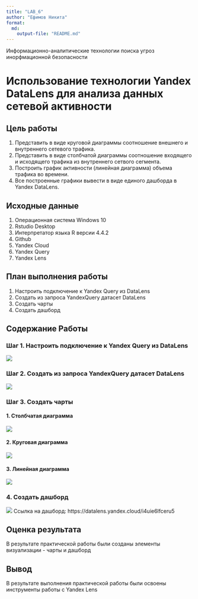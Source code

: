 ```yaml
---
title: "LAB_6"
author: "Ефимов Никита"
format:
  md:
    output-file: "README.md"
---
```


Информационно-аналитические технологии поиска угроз инорфмационной безопасности

# Использование технологии Yandex DataLens для анализа данных сетевой активности

## Цель работы

1. Представить в виде круговой диаграммы соотношение внешнего и внутреннего сетевого трафика.
2. Представить в виде столбчатой диаграммы соотношение входящего и исходящего трафика из внутреннего сетвого сегмента.
3. Построить график активности (линейная диаграмма) объема трафика во времени.
4. Все построенные графики вывести в виде единого дашборда в Yandex DataLens.

## Исходные данные

1.  Операционная система Windows 10
2.  Rstudio Desktop
3.  Интерпретатор языка R версии 4.4.2
4.  Github
5.  Yandex Cloud
6.  Yandex Query
7.  Yandex Lens

## План выполнения работы

1.  Настроить подключение к Yandex Query из DataLens
2.  Создать из запроса YandexQuery датасет DataLens
3.  Создать чарты
4.  Создать дашборд

## Содержание Работы

### Шаг 1. Настроить подключение к Yandex Query из DataLens

![](./Images/1.png)

### Шаг 2. Создать из запроса YandexQuery датасет DataLens

![](./Images/2.png)

### Шаг 3. Создать чарты

#### 1. Столбчатая диаграмма

![](./Images/3.png)

#### 2. Круговая диаграмма

![](./Images/4.png)

#### 3. Линейная диаграмма

![](./Images/5.png)

### 4. Создать дашборд

![](./Images/6.png)
Ссылка на дашборд: https://datalens.yandex.cloud/i4uie6lfceru5

## Оценка результата

В результате практической работы были созданы элементы визуализации - чарты и дашборд

## Вывод

В результате выполнения практической работы были освоены инструменты работы с Yandex Lens